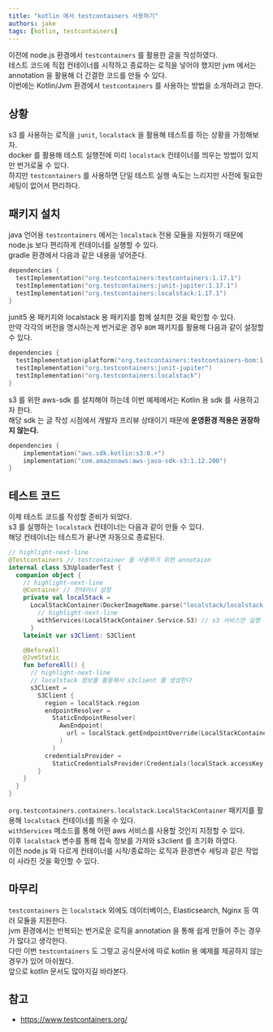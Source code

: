 ```yaml
---
title: "kotlin 에서 testcontainers 사용하기"
authors: jake
tags: [kotlin, testcontainers]
---
```


이전에 node.js 환경에서 `testcontainers` 를 활용한 글을 작성하였다.  
테스트 코드에 직접 컨테이너를 시작하고 종료하는 로직을 넣어야 했지만 jvm 에서는 annotation 을 활용해 더 간결한 코드를 만들 수 있다.  
이번에는 Kotlin/Jvm 환경에서 `testcontainers` 를 사용하는 방법을 소개하려고 한다.

<!--truncate-->

## 상황 

s3 를 사용하는 로직을 `junit`, `localstack` 을 활용해 테스트를 하는 상황을 가정해보자.  
docker 를 활용해 테스트 실행전에 미리 `localstack` 컨테이너를 띄우는 방법이 있지만 번거로울 수 있다.  
하지만 `testcontainers` 를 사용하면 단일 테스트 실행 속도는 느리지만 사전에 필요한 세팅이 없어서 편리하다.  

## 패키지 설치

java 언어용 `testcontainers` 에서는 `localstack` 전용 모듈을 지원하기 때문에 node.js 보다 편리하게 컨테이너를 실행할 수 있다.  
gradle 환경에서 다음과 같은 내용을 넣어준다.

```kts
dependencies {
  testImplementation("org.testcontainers:testcontainers:1.17.1")
  testImplementation("org.testcontainers:junit-jupiter:1.17.1")
  testImplementation("org.testcontainers:localstack:1.17.1")
}
```

junit5 용 패키지와 localstack 용 패키지를 함께 설치한 것을 확인할 수 있다.  
만약 각각의 버전을 명시하는게 번거로운 경우 `BOM` 패키지를 활용해 다음과 같이 설정할 수 있다.

```kts
dependencies {
  testImplementation(platform("org.testcontainers:testcontainers-bom:1.17.1"))
  testImplementation("org.testcontainers:junit-jupiter")
  testImplementation("org.testcontainers:localstack")
}
```

s3 를 위한 aws-sdk 를 설치해야 하는데 이번 예제에서는 Kotlin 용 sdk 를 사용하고자 한다.  
해당 sdk 는 글 작성 시점에서 개발자 프리뷰 상태이기 때문에 **운영환경 적용은 권장하지 않는다.**

```kts
dependencies {
    implementation("aws.sdk.kotlin:s3:0.+")
    implementation("com.amazonaws:aws-java-sdk-s3:1.12.200")
}
```

## 테스트 코드

이제 테스트 코드를 작성할 준비가 되었다.  
s3 를 실행하는 `localstack` 컨테이너는 다음과 같이 만들 수 있다.  
해당 컨테이너는 테스트가 끝나면 자동으로 종료된다.

```kt
// highlight-next-line
@Testcontainers // testcontainer 를 사용하기 위한 annotaion
internal class S3UploaderTest {
  companion object {
    // highlight-next-line
    @Container // 컨테이너 설정
    private val localStack =
      LocalStackContainer(DockerImageName.parse("localstack/localstack:0.14.0")).apply {
        // highlight-next-line
        withServices(LocalStackContainer.Service.S3) // s3 서비스만 실행
      }
    lateinit var s3Client: S3Client

    @BeforeAll
    @JvmStatic
    fun beforeAll() {
      // highlight-next-line
      // localstack 정보를 활용해서 s3client 를 생성한다 
      s3Client =
        S3Client {
          region = localStack.region
          endpointResolver =
            StaticEndpointResolver(
              AwsEndpoint(
                url = localStack.getEndpointOverride(LocalStackContainer.Service.S3).toString()
              )
            )
          credentialsProvider =
            StaticCredentialsProvider(Credentials(localStack.accessKey, localStack.secretKey))
        }
    }
  }
}
```

`org.testcontainers.containers.localstack.LocalStackContainer` 패키지를 활용해 `localstack` 컨테이너를 띄울 수 있다.  
`withServices` 메소드를 통해 어떤 aws 서비스를 사용할 것인지 지정할 수 있다.  
이후 `localstack` 변수를 통해 접속 정보를 가져와 s3client 를 초기화 하였다.  
이전 node.js 와 다르게 컨테이너를 시작/종료하는 로직과 환경변수 세팅과 같은 작업이 사라진 것을 확인할 수 있다.

## 마무리

`testcontainers` 는 `localstack` 외에도 데이터베이스, Elasticsearch, Nginx 등 여러 모듈을 지원한다.  
jvm 환경에서는 반복되는 번거로운 로직을 annotation 을 통해 쉽게 만들어 주는 경우가 많다고 생각한다.  
다만 이번 `testcontainers` 도 그렇고 공식문서에 따로 kotlin 용 예제를 제공하지 않는 경우가 있어 아쉬웠다.  
앞으로 kotlin 문서도 많아지길 바라본다.

## 참고

- https://www.testcontainers.org/
